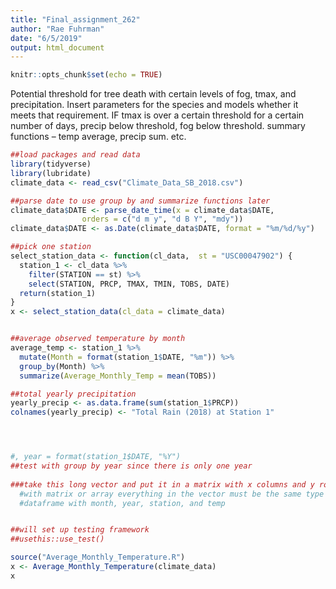 ```yaml
---
title: "Final_assignment_262"
author: "Rae Fuhrman"
date: "6/5/2019"
output: html_document
---
```


```r
knitr::opts_chunk$set(echo = TRUE)
```

Potential threshold for tree death with certain levels of fog, tmax, and precipitation. Insert parameters for the species and models whether it meets that requirement. IF tmax is over a certain threshold for a certain number of days, precip below threshold, fog below threshold. 
summary functions -- temp average, precip sum. etc. 

```r

##load packages and read data
library(tidyverse)
library(lubridate)
climate_data <- read_csv("Climate_Data_SB_2018.csv")

##parse date to use group by and summarize functions later
climate_data$DATE <- parse_date_time(x = climate_data$DATE,
                orders = c("d m y", "d B Y", "mdy"))
climate_data$DATE <- as.Date(climate_data$DATE, format = "%m/%d/%y")

##pick one station
select_station_data <- function(cl_data,  st = "USC00047902") {
  station_1 <- cl_data %>% 
    filter(STATION == st) %>% 
    select(STATION, PRCP, TMAX, TMIN, TOBS, DATE)
  return(station_1)
}
x <- select_station_data(cl_data = climate_data)


##average observed temperature by month
average_temp <- station_1 %>% 
  mutate(Month = format(station_1$DATE, "%m")) %>% 
  group_by(Month) %>% 
  summarize(Average_Monthly_Temp = mean(TOBS))

##total yearly precipitation 
yearly_precip <- as.data.frame(sum(station_1$PRCP))
colnames(yearly_precip) <- "Total Rain (2018) at Station 1"




#, year = format(station_1$DATE, "%Y")
##test with group by year since there is only one year
  
###take this long vector and put it in a matrix with x columns and y rows to create a 2-d array, a 3-d array observations per year, plus another vector for the next station. take this long thing and fold it. 
  #with matrix or array everything in the vector must be the same type of data and is representing the same data i.e. this is a vector of temps over a certain period of time so the. i.e. months, years, stations - all temp
  #dataframe with month, year, station, and temp 


##will set up testing framework
##usethis::use_test() 


```

```r

source("Average_Monthly_Temperature.R")
x <- Average_Monthly_Temperature(climate_data)
x

```



